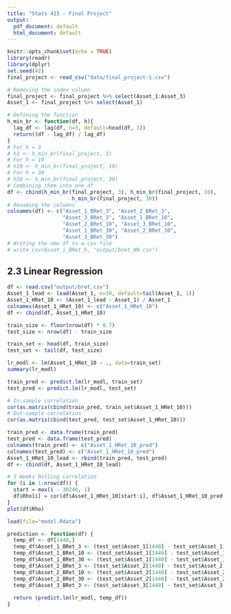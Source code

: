 ---
title: "Stats 415 - Final Project"
output:
  pdf_document: default
  html_document: default
---

```{r setup, include=FALSE}
knitr::opts_chunk$set(echo = TRUE)
library(readr)
library(dplyr)
set.seed(42)
final_project <- read_csv("data/final_project-1.csv")
```

```{r}
# Removing the index column
final_project <- final_project %>% select(Asset_1:Asset_3)
Asset_1 <- final_project %>% select(Asset_1)

# Defining the function
h_min_br <- function(df, h){
  lag_df <- lag(df, n=3, default=head(df, 1))
  return((df - lag_df) / lag_df)
}
# For h = 3
# h3 <- h_min_br(final_project, 3)
# For h = 10
# h10 <- h_min_br(final_project, 10)
# For h = 30
# h30 <- h_min_br(final_project, 30)
# Combining them into one df
df <- cbind(h_min_br(final_project, 3), h_min_br(final_project, 10), 
                     h_min_br(final_project, 30))
# Renaming the columns
colnames(df) <- c("Asset_1_BRet_3", "Asset_2_BRet_3", 
                  "Asset_3_BRet_3", "Asset_1_BRet_10", 
                  "Asset_2_BRet_10", "Asset_3_BRet_10", 
                  "Asset_1_BRet_30", "Asset_2_BRet_30", 
                  "Asset_3_BRet_30")
# Writing the new df to a csv file
# write_csv(Asset_i_BRet_h, "output/bret_NN.csv")
```

## 2.3 Linear Regression
```{r}
df <- read.csv("output/bret.csv")
Asset_1_lead <- lead(Asset_1, n=10, default=tail(Asset_1, 1))
Asset_1_HRet_10 <- (Asset_1_lead - Asset_1) / Asset_1
colnames(Asset_1_HRet_10) <- c("Asset_1_HRet_10")
df <- cbind(df, Asset_1_HRet_10)

train_size <- floor(nrow(df) * 0.7)
test_size <- nrow(df) - train_size

train_set <- head(df, train_size)
test_set <- tail(df, test_size)

lr_modl <- lm(Asset_1_HRet_10 ~ ., data=train_set)
summary(lr_modl)

train_pred <- predict.lm(lr_modl, train_set)
test_pred <- predict.lm(lr_modl, test_set)

# In-sample correlation
cor(as.matrix(cbind(train_pred, train_set$Asset_1_HRet_10)))
# Out-sample correlation
cor(as.matrix(cbind(test_pred, test_set$Asset_1_HRet_10)))

train_pred <- data.frame(train_pred)
test_pred <- data.frame(test_pred)
colnames(train_pred) <- c("Asset_1_HRet_10_pred")
colnames(test_pred) <- c("Asset_1_HRet_10_pred")
Asset_1_HRet_10_lead <- rbind(train_pred, test_pred)
df <- cbind(df, Asset_1_HRet_10_lead)

# 3 Weeks Rolling correlation
for (i in 1:nrow(df)) {
  start = max(i - 30240, 1)
  df$Rho[i] = cor(df$Asset_1_HRet_10[start:i], df$Asset_1_HRet_10_pred[start:i])
}
plot(df$Rho)
```

```{r}
load(file="model.Rdata")

prediction <- function(df) {
  temp_df <- df[1440,]
  temp_df$Asset_1_BRet_3 <- (test_set$Asset_1[1440] - test_set$Asset_1[1437]) / test_set$Asset_1[1437]
  temp_df$Asset_1_BRet_10 <- (test_set$Asset_1[1440] - test_set$Asset_1[1430]) / test_set$Asset_1[1430]
  temp_df$Asset_1_BRet_30 <- (test_set$Asset_1[1440] - test_set$Asset_1[1410]) / test_set$Asset_1[1410]
  temp_df$Asset_2_BRet_3 <- (test_set$Asset_2[1440] - test_set$Asset_2[1437]) / test_set$Asset_2[1437]
  temp_df$Asset_2_BRet_10 <- (test_set$Asset_2[1440] - test_set$Asset_2[1430]) / test_set$Asset_2[1430]
  temp_df$Asset_2_BRet_30 <- (test_set$Asset_2[1440] - test_set$Asset_2[1410]) / test_set$Asset_2[1410]
  temp_df$Asset_3_BRet_3 <- (test_set$Asset_3[1440] - test_set$Asset_3[1437]) / test_set$Asset_3[1437]
  
  return (predict.lm(lr_modl, temp_df))
}
```